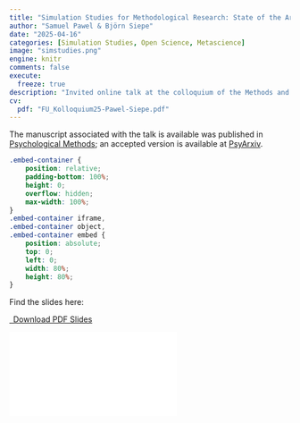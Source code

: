 ```yaml
---
title: "Simulation Studies for Methodological Research: State of the Art, Issues, and Potential Solutions"
author: "Samuel Pawel & Björn Siepe"
date: "2025-04-16"
categories: [Simulation Studies, Open Science, Metascience]
image: "simstudies.png"
engine: knitr
comments: false
execute:
  freeze: true
description: "Invited online talk at the colloquium of the Methods and Evaluation / Quality Assurance Unit at the Freie Universität Berlin."
cv:
  pdf: "FU_Kolloquium25-Pawel-Siepe.pdf"
---
```


The manuscript associated with the talk is available was published in [Psychological Methods](https://psycnet.apa.org/doi/10.1037/met0000695); an accepted version is available at [PsyArxiv](https://osf.io/preprints/psyarxiv/ufgy6/).

```css
.embed-container {
    position: relative;
    padding-bottom: 100%;
    height: 0;
    overflow: hidden;
    max-width: 100%;
}
.embed-container iframe,
.embed-container object,
.embed-container embed {
    position: absolute;
    top: 0;
    left: 0;
    width: 80%;
    height: 80%;
}
```

Find the slides here:

```{=html}
<p class="text-center">
  <a class="btn btn-primary btn-lg cv-download" href="`r rmarkdown::metadata$cv$pdf`" target="_blank">
    <i class="fa-solid fa-file-arrow-down"></i>&ensp;Download PDF Slides
  </a>
</p>
<div class="embed-container">
  <iframe src="`r rmarkdown::metadata$cv$pdf`" style="border: 0.5px"></iframe>
</div>
```
